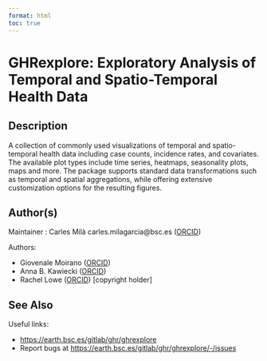 ```yaml
---
format: html
toc: true
---
```


# GHRexplore: Exploratory Analysis of Temporal and Spatio-Temporal Health Data

## Description

A collection of commonly used visualizations of temporal and spatio-temporal health data including case counts, incidence rates, and covariates. The available plot types include time series, heatmaps, seasonality plots, maps and more. The package supports standard data transformations such as temporal and spatial aggregations, while offering extensive customization options for the resulting figures.

## Author(s)

Maintainer : Carles Milà carles.milagarcia@bsc.es ([ORCID](https://orcid.org/0000-0003-0470-0760))

Authors:

 * Giovenale Moirano ([ORCID](https://orcid.org/0000-0001-8748-3321))
 * Anna B. Kawiecki ([ORCID](https://orcid.org/0000-0002-0499-2612))
 * Rachel Lowe ([ORCID](https://orcid.org/0000-0003-3939-7343)) [copyright holder]

## See Also

Useful links:

 * [https://earth.bsc.es/gitlab/ghr/ghrexplore](https://earth.bsc.es/gitlab/ghr/ghrexplore)
 * Report bugs at [https://earth.bsc.es/gitlab/ghr/ghrexplore/-/issues](https://earth.bsc.es/gitlab/ghr/ghrexplore/-/issues)
